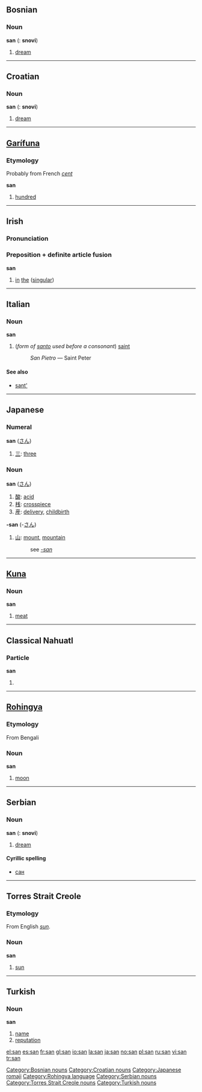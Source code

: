 {{see|San|şan|-san}}

==Bosnian==

===Noun===
'''san''' {{m}} {{s}} ({{p}}: '''snovi''')
#[[dream]]

[[Category:Bosnian nouns]]


----

==Croatian==

===Noun===
'''san''' {{m}} {{s}} ({{p}}: '''snovi''')
#[[dream]]

[[Category:Croatian nouns]]


----

==[[Garífuna]]==

===Etymology===
Probably from French ''[[cent#French|cent]]''

'''san'''

# [[hundred]]

----

==Irish==
===Pronunciation===
{{IPA|[sən]}}

===Preposition + definite article fusion===
'''san'''
#[[in]] [[the]] ([[singular]])

----

==Italian==

===Noun===
'''san'''

#(''form of [[santo]] used before a consonant'') [[saint]]
#:''San Pietro'' &mdash; Saint Peter

====See also====
*[[sant']]

----

==Japanese==
===Numeral===
'''san''' ([[さん]])
#[[三]]: [[three]]

===Noun===
'''san''' ([[さん]])
#[[酸]]: [[acid]]
#[[桟]]: [[crosspiece]]
#[[産]]: [[delivery]], [[childbirth]]

[[Category:Japanese romaji]]

'''-san''' (-[[さん]])
#[[山]]: [[mount]], [[mountain]]
#:see ''[[-san]]''

----

==[[Kuna]]==

===Noun===
'''san'''

# [[meat]]

----
==Classical Nahuatl==
===Particle===
'''san'''

# {{alternative spelling of|zan}}

----

==[[Rohingya]]==

===Etymology===
From Bengali

===Noun===
'''san'''

# [[moon]]

[[Category:Rohingya language]]

----

==Serbian==

===Noun===
'''san''' {{m}} {{s}} ({{p}}: '''snovi''')
#[[dream]]

====Cyrillic spelling====
*[[сан#Serbian|сан]]

[[Category:Serbian nouns]]

----
==Torres Strait Creole==
===Etymology===
From English ''[[sun]]''.
===Noun===
'''san'''

# [[sun]]
[[Category:Torres Strait Creole nouns]]
----

==Turkish==
===Noun===
'''san'''
#[[name]]
#[[reputation]]

[[Category:Turkish nouns]]

[[el:san]]
[[es:san]]
[[fr:san]]
[[gl:san]]
[[io:san]]
[[la:san]]
[[ja:san]]
[[no:san]]
[[pl:san]]
[[ru:san]]
[[vi:san]]
[[tr:san]]